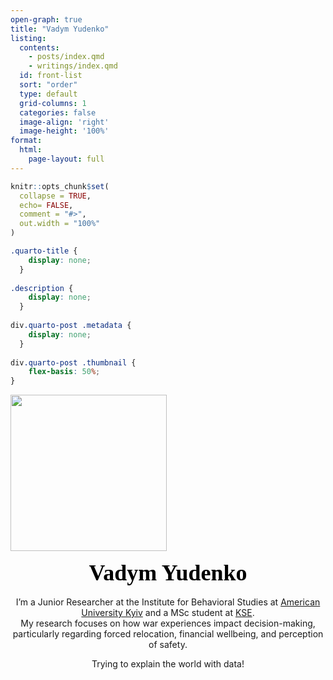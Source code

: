 ```yaml
---
open-graph: true
title: "Vadym Yudenko"
listing:
  contents: 
    - posts/index.qmd
    - writings/index.qmd
  id: front-list
  sort: "order"
  type: default
  grid-columns: 1
  categories: false
  image-align: 'right'
  image-height: '100%'
format:
  html:
    page-layout: full
---
```


```r
knitr::opts_chunk$set(
  collapse = TRUE,
  echo= FALSE,
  comment = "#>",
  out.width = "100%"
)
```

```css
.quarto-title {
    display: none;
  }
  
.description {
    display: none;
  }
  
div.quarto-post .metadata {
    display: none;
  }
  
div.quarto-post .thumbnail {
    flex-basis: 50%;
}
```

![](kotori.png){fig-align="center" width="250"}

::: {style="text-align: center"}
[<strong>Vadym Yudenko</strong>]{style="font-size: 36px; font-style: bold; color: black; font-family: Garamond;"} <br> <br> I'm a Junior Researcher at the Institute for Behavioral Studies at [American University Kyiv](https://auk.edu.ua/en/) and a MSc student at [KSE](https://kse.ua/). <br> My research focuses on how war experiences impact decision-making, particularly regarding forced relocation, financial wellbeing, and perception of safety.

Trying to explain the world with data! <br> <br>
:::

::: {#front-list}
:::
